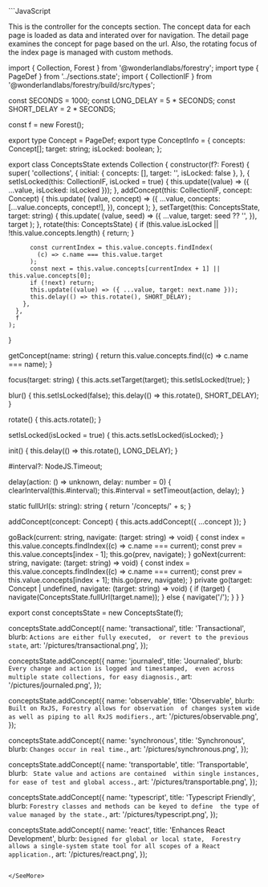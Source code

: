 

<SeeMore title="A More Involved Example">
```JavaScript

This is the controller for the concepts section. The concept data for each page 
is loaded as data and interated over for navigation. The detail page examines the 
concept for page based on the url. Also, the rotating focus of the index page
is managed with custom methods. 

import { Collection, Forest } from '@wonderlandlabs/forestry';
import type { PageDef } from '../sections.state';
import { CollectionIF } from '@wonderlandlabs/forestry/build/src/types';

const SECONDS = 1000;
const LONG_DELAY = 5 * SECONDS;
const SHORT_DELAY = 2 * SECONDS;

const f = new Forest();

export type Concept = PageDef;
export type ConceptInfo = {
  concepts: Concept[];
  target: string;
  isLocked: boolean;
};

export class ConceptsState extends Collection<ConceptInfo> {
  constructor(f?: Forest) {
    super(
      'collections',
      {
        initial: { concepts: [], target: '', isLocked: false },
      },
      {
        setIsLocked(this: CollectionIF<ConceptInfo>, isLocked = true) {
          this.update((value) => ({ ...value, isLocked: isLocked }));
        },
        addConcept(this: CollectionIF<ConceptInfo>, concept: Concept) {
          this.update(
            (value, concept) => ({
              ...value,
              concepts: [...value.concepts, concept!],
            }),
            concept
          );
        },
        setTarget(this: ConceptsState, target: string) {
          this.update(
            (value, seed) => ({
              ...value,
              target: seed ?? '',
            }),
            target
          );
        },
        rotate(this: ConceptsState) {
          if (this.value.isLocked || !this.value.concepts.length) {
            return;
          }

          const currentIndex = this.value.concepts.findIndex(
            (c) => c.name === this.value.target
          );
          const next = this.value.concepts[currentIndex + 1] || this.value.concepts[0];
          if (!next) return;
          this.update((value) => ({ ...value, target: next.name }));
          this.delay(() => this.rotate(), SHORT_DELAY);
        },
      },
      f
    );
  }

  getConcept(name: string) {
    return this.value.concepts.find((c) => c.name === name);
  }

  focus(target: string) {
    this.acts.setTarget(target);
    this.setIsLocked(true);
  }

  blur() {
    this.setIsLocked(false);
    this.delay(() => this.rotate(), SHORT_DELAY);
  }

  rotate() {
    this.acts.rotate();
  }

  setIsLocked(isLocked = true) {
    this.acts.setIsLocked(isLocked);
  }

  init() {
    this.delay(() => this.rotate(), LONG_DELAY);
  }

  #interval?: NodeJS.Timeout;

  delay(action: () => unknown, delay: number = 0) {
    clearInterval(this.#interval);
    this.#interval = setTimeout(action, delay);
  }

  static fullUrl(s: string): string {
    return '/concepts/' + s;
  }

  addConcept(concept: Concept) {
    this.acts.addConcept({ ...concept });
  }

  goBack(current: string, navigate: (target: string) => void) {
    const index = this.value.concepts.findIndex((c) => c.name === current);
    const prev = this.value.concepts[index - 1];
    this.go(prev, navigate);
  }
  goNext(current: string, navigate: (target: string) => void) {
    const index = this.value.concepts.findIndex((c) => c.name === current);
    const prev = this.value.concepts[index + 1];
    this.go(prev, navigate);
  }
  private go(target: Concept | undefined, navigate: (target: string) => void) {
    if (target) {
      navigate(ConceptsState.fullUrl(target.name));
    } else {
      navigate('/');
    }
  }
}

export const conceptsState = new ConceptsState(f);

conceptsState.addConcept({
  name: 'transactional',
  title: 'Transactional',
  blurb: `Actions are either fully executed, 
  or revert to the previous state`,
  art: '/pictures/transactional.png',
});

conceptsState.addConcept({
  name: 'journaled',
  title: 'Journaled',
  blurb: `Every change and action is logged and timestamped, 
  even across multiple state collections,
   for easy diagnosis.`,
  art: '/pictures/journaled.png',
});

conceptsState.addConcept({
  name: 'observable',
  title: 'Observable',
  blurb: `Built on RxJS, Forestry allows for observation 
  of changes system wide as well as piping to all
      RxJS modifiers.`,
  art: '/pictures/observable.png',
});

conceptsState.addConcept({
  name: 'synchronous',
  title: 'Synchronous',
  blurb: `Changes occur in real time.`,
  art: '/pictures/synchronous.png',
});

conceptsState.addConcept({
  name: 'transportable',
  title: 'Transportable',
  blurb: ` State value and actions are contained 
  within single instances, for ease of test and global access.`,
  art: '/pictures/transportable.png',
});

conceptsState.addConcept({
  name: 'typescript',
  title: 'Typescript Friendly',
  blurb: `Forestry classes and methods can be keyed to define 
  the type of value managed by the state.`,
  art: '/pictures/typescript.png',
});

conceptsState.addConcept({
  name: 'react',
  title: 'Enhances React Development',
  blurb: `Designed for global or local state, 
  Forestry allows a single-system
  state tool for all scopes of a React application.`,
  art: '/pictures/react.png',
});

```

</SeeMore>

